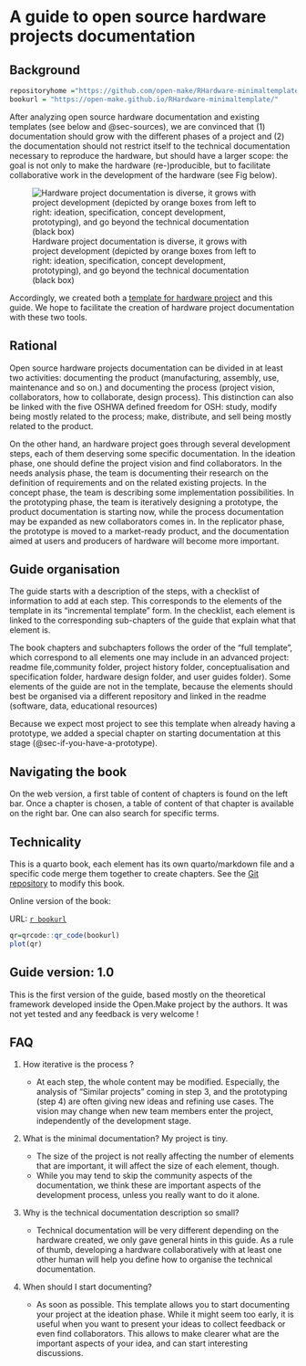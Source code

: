 # A guide to open source hardware projects documentation {.unnumbered}

## Background

```r
repositoryhome ="https://github.com/open-make/RHardware-minimaltemplate"
bookurl = "https://open-make.github.io/RHardware-minimaltemplate/"
```

After analyzing open source hardware documentation and existing templates (see below and @sec-sources), we are convinced that (1) documentation should grow with the different phases of a project and (2) the documentation should not restrict itself to the technical documentation necessary to reproduce the hardware, but should have a larger scope: the goal is not only to make the hardware (re-)producible, but to facilitate collaborative work in the development of the hardware (see Fig below).

![Hardware project documentation is diverse, it grows with project development (depicted by orange boxes from left to right: ideation, specification, concept development, prototyping), and go beyond the technical documentation (black box)](images/makinglabopening-finalword.001.jpeg)

Accordingly, we created both a [template for hardware project](`r repositoryhome`, including different folders and files) and this guide. We hope to facilitate the creation of hardware project documentation with these two tools.

## Rational

Open source hardware projects documentation can be divided in at least two activities: documenting the product (manufacturing, assembly, use, maintenance and so on.) and documenting the process (project vision, collaborators, how to collaborate, design process). This distinction can also be linked with the five OSHWA defined freedom for OSH: study, modify being mostly related to the process; make, distribute, and sell being mostly related to the product.

On the other hand, an hardware project goes through several development steps, each of them deserving some specific documentation. In the ideation phase, one should define the project vision and find collaborators. In the needs analysis phase, the team is documenting their research on the definition of requirements and on the related existing projects. In the concept phase, the team is describing some implementation possibilities. In the prototyping phase, the team is iteratively designing a prototype, the product documentation is starting now, while the process documentation may be expanded as new collaborators comes in. In the replicator phase, the prototype is moved to a market-ready product, and the documentation aimed at users and producers of hardware will become more important.

## Guide organisation

The guide starts with a description of the steps, with a checklist of information to add at each step. This corresponds to the elements of the template in its "incremental template" form. In the checklist, each element is linked to the corresponding sub-chapters of the guide that explain what that element is. 


The book chapters and subchapters follows the order of the "full template", which correspond to all elements one may include in an advanced project: readme file,community folder, project history folder, conceptualisation and specification folder, hardware design folder, and user guides folder). Some elements of the guide are not in the template, because the elements should best be organised via a different repository and linked in the readme (software, data, educational resources)

Because we expect most project to see this template when already having a prototype, we added a special chapter on starting documentation at this stage (@sec-if-you-have-a-prototype).


## Navigating the book

On the web version, a first table of content of chapters is found on the left bar. Once a chapter is chosen, a table of content of that chapter is available on the right bar. One can also search for specific terms.

## Technicality

This is a quarto book, each element has its own quarto/markdown file and a specific code merge them together to create chapters.
See the [Git repository](`r repositoryhome`) to modify this book.

Online version of the book: 

URL: [`r bookurl`](`r bookurl`)

```r

qr=qrcode::qr_code(bookurl)
plot(qr)
```

## Guide version: 1.0

This is the first version of the guide, based mostly on the theoretical framework developed inside the Open.Make project by the authors. It was not yet tested and any feedback is very welcome ! 


## FAQ

1. How iterative is the process ?

    - At each step, the whole content may be modified. Especially, the analysis of "Similar projects" coming in step 3, and the prototyping (step 4) are often giving new ideas and refining use cases. The vision may change when new team members enter the project, independently of the development stage.
  
  
1. What is the minimal documentation? My project is tiny.

    - The size of the project is not really affecting the number of elements that are important, it will affect the size of each element, though. 
    - While you may tend to skip the community aspects of the documentation, we think these are important aspects of the development process, unless you really want to do it alone.

1. Why is the technical documentation description so small?

    - Technical documentation will be very different depending on the hardware created, we only gave general hints in this guide. As a rule of thumb, developing a hardware collaboratively with at least one other human will help you define how to organise the technical documentation.

1. When should I start documenting?

    - As soon as possible. This template allows you to start documenting your project at the ideation phase. While it might seem too early, it is useful when you want to present your ideas to collect feedback or even find collaborators. This allows to make clearer what are the important aspects of your idea, and can start interesting discussions.
